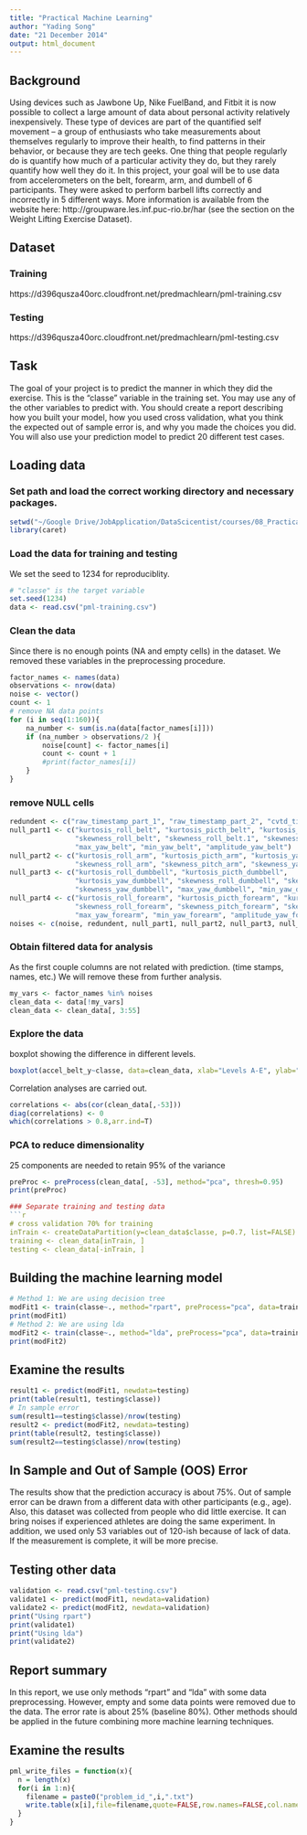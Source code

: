 ```yaml
---
title: "Practical Machine Learning"
author: "Yading Song"
date: "21 December 2014"
output: html_document
---
```


## Background
Using devices such as Jawbone Up, Nike FuelBand, and Fitbit it is now possible to collect a large amount of data about personal activity relatively inexpensively. These type of devices are part of the quantified self movement – a group of enthusiasts who take measurements about themselves regularly to improve their health, to find patterns in their behavior, or because they are tech geeks. One thing that people regularly do is quantify how much of a particular activity they do, but they rarely quantify how well they do it. In this project, your goal will be to use data from accelerometers on the belt, forearm, arm, and dumbell of 6 participants. They were asked to perform barbell lifts correctly and incorrectly in 5 different ways. More information is available from the website here: http://groupware.les.inf.puc-rio.br/har (see the section on the Weight Lifting Exercise Dataset). 

## Dataset
### Training
https://d396qusza40orc.cloudfront.net/predmachlearn/pml-training.csv

### Testing 
https://d396qusza40orc.cloudfront.net/predmachlearn/pml-testing.csv

## Task
The goal of your project is to predict the manner in which they did the exercise. This is the "classe" variable in the training set. You may use any of the other variables to predict with. You should create a report describing how you built your model, how you used cross validation, what you think the expected out of sample error is, and why you made the choices you did. You will also use your prediction model to predict 20 different test cases. 

## Loading data 

### Set path and load the correct working directory and necessary packages. 
```r
setwd("~/Google Drive/JobApplication/DataScicentist/courses/08_PracticalMachineLearning/writeUp")
library(caret)
```

### Load the data for training and testing 
We set the seed to 1234 for reproduciblity. 

```r
# "classe" is the target variable  
set.seed(1234)
data <- read.csv("pml-training.csv")
```

### Clean the data 
Since there is no enough points (NA and empty cells) in the dataset. We removed these variables in the preprocessing procedure. 

```r
factor_names <- names(data)
observations <- nrow(data)
noise <- vector()
count <- 1
# remove NA data points 
for (i in seq(1:160)){
    na_number <- sum(is.na(data[factor_names[i]]))    
    if (na_number > observations/2 ){
        noise[count] <- factor_names[i]
        count <- count + 1 
        #print(factor_names[i])  
    }
}
```

### remove NULL cells 
```r
redundent <- c("raw_timestamp_part_1", "raw_timestamp_part_2", "cvtd_timestamp", "new_window", "num_window")
null_part1 <- c("kurtosis_roll_belt", "kurtosis_picth_belt", "kurtosis_yaw_belt", 
                "skewness_roll_belt", "skewness_roll_belt.1", "skewness_yaw_belt", 
                "max_yaw_belt", "min_yaw_belt", "amplitude_yaw_belt")
null_part2 <- c("kurtosis_roll_arm", "kurtosis_picth_arm", "kurtosis_yaw_arm", 
                "skewness_roll_arm", "skewness_pitch_arm", "skewness_yaw_arm")
null_part3 <- c("kurtosis_roll_dumbbell", "kurtosis_picth_dumbbell", 
                "kurtosis_yaw_dumbbell", "skewness_roll_dumbbell", "skewness_pitch_dumbbell", 
                "skewness_yaw_dumbbell", "max_yaw_dumbbell", "min_yaw_dumbbell", "amplitude_yaw_dumbbell")
null_part4 <- c("kurtosis_roll_forearm", "kurtosis_picth_forearm", "kurtosis_yaw_forearm", 
                "skewness_roll_forearm", "skewness_pitch_forearm", "skewness_yaw_forearm", 
                "max_yaw_forearm", "min_yaw_forearm", "amplitude_yaw_forearm")
noises <- c(noise, redundent, null_part1, null_part2, null_part3, null_part4)
```

### Obtain filtered data for analysis 
As the first couple columns are not related with prediction. (time stamps, names, etc.) We will remove these from further analysis.

```r
my_vars <- factor_names %in% noises 
clean_data <- data[!my_vars]
clean_data <- clean_data[, 3:55]
```

### Explore the data
boxplot showing the difference in different levels.
```r
boxplot(accel_belt_y~classe, data=clean_data, xlab="Levels A-E", ylab="Accel_belt_y")
```

Correlation analyses are carried out. 
```r
correlations <- abs(cor(clean_data[,-53]))
diag(correlations) <- 0
which(correlations > 0.8,arr.ind=T)
```

### PCA to reduce dimensionality 
25 components are needed to retain 95% of the variance
```r
preProc <- preProcess(clean_data[, -53], method="pca", thresh=0.95)
print(preProc)

### Separate training and testing data
```r
# cross validation 70% for training 
inTrain <- createDataPartition(y=clean_data$classe, p=0.7, list=FALSE)
training <- clean_data[inTrain, ]
testing <- clean_data[-inTrain, ]
```

## Building the machine learning model 
```r
# Method 1: We are using decision tree 
modFit1 <- train(classe~., method="rpart", preProcess="pca", data=training)
print(modFit1)
# Method 2: We are using lda
modFit2 <- train(classe~., method="lda", preProcess="pca", data=training)
print(modFit2)
```

## Examine the results 
```r
result1 <- predict(modFit1, newdata=testing)
print(table(result1, testing$classe))
# In sample error 
sum(result1==testing$classe)/nrow(testing)
result2 <- predict(modFit2, newdata=testing)
print(table(result2, testing$classe))
sum(result2==testing$classe)/nrow(testing)
```

## In Sample and Out of Sample (OOS) Error 
The results show that the prediction accuracy is about 75%. Out of sample error can be drawn from a different data with other participants (e.g., age). Also, this dataset was collected from people who did little exercise. It can bring noises if experienced athletes are doing the same experiment. In addition, we used only 53 variables out of 120-ish because of lack of data. If the measurement is complete, it will be more precise. 

## Testing other data 
```r
validation <- read.csv("pml-testing.csv")
validate1 <- predict(modFit1, newdata=validation)
validate2 <- predict(modFit2, newdata=validation)
print("Using rpart")
print(validate1)
print("Using lda")
print(validate2)

```

## Report summary 
In this report, we use only methods "rpart" and "lda" with some data preprocessing. However, empty and some data points were removed due to the data. The error rate is about 25% (baseline 80%). Other methods should be applied in the future combining more machine learning techniques. 

## Examine the results 
```r
pml_write_files = function(x){
  n = length(x)
  for(i in 1:n){
    filename = paste0("problem_id_",i,".txt")
    write.table(x[i],file=filename,quote=FALSE,row.names=FALSE,col.names=FALSE)
  }
}
```